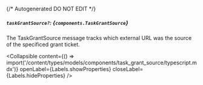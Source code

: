 {/* Autogenerated DO NOT EDIT  */}

##### `taskGrantSource?`: *{`components.TaskGrantSource`}*
The TaskGrantSource message tracks which external URL was the source of the specificed grant ticket.

<Collapsible content={() => import('/content/types/models/components/task_grant_source/typescript.mdx')} openLabel={Labels.showProperties} closeLabel={Labels.hideProperties} />



